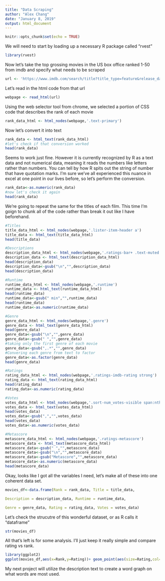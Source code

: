 ```yaml
---
title: "Data Scraping"
author: "Alex Chang"
date: "January 8, 2019"
output: html_document
---
```


```r
knitr::opts_chunk$set(echo = TRUE)
```

We will need to start by loading up a necessary R package called "rvest"
```r
library(rvest)
```
Now let's take the top grossing movies in the US box office ranked 1-50 from imdb and specify what needs to be scraped

```r
url <- 'https://www.imdb.com/search/title?title_type=feature&release_date=2018-01-01,2018-12-31&genres=action&sort=boxoffice_gross_us,desc'
```

Let's read in the html code from that url 
```r
webpage <- read_html(url)
```

Using the web selector tool from chrome, we selected a portion of CSS code that describes the rank of each movie 

```r
rank_data_html <- html_nodes(webpage,'.text-primary')
```

Now let's convert it into text 
```r
rank_data <- html_text(rank_data_html)
#let's check if that conversion worked 
head(rank_data)
```

Seems to work just fine.  However it is currently recognized by R as a text data and not numerical data, meaning it reads the numbers like letters rather than numbers. You can tell by how R spits out the string of number that have quotation marks.  I'm sure we've all experienced this nuance in excel at one point in our lives before, so let's perform the conversion. 

```r
rank_data<-as.numeric(rank_data)
#now let's check it again 
head(rank_data)
```

We're going to repeat the same for the titles of each film.  This time I'm goign to chunk all of the code rather than break it out like I have beforehand.  

```r
#Titles 
title_data_html <- html_nodes(webpage,'.lister-item-header a')
title_data <- html_text(title_data_html)
head(title_data)

#Descriptions 
description_data_html <- html_nodes(webpage,'.ratings-bar+ .text-muted')
description_data <- html_text(description_data_html)
head(description_data)
description_data<-gsub("\n","",description_data)
head(description_data)

#Runtime
runtime_data_html <- html_nodes(webpage,'.runtime')
runtime_data <- html_text(runtime_data_html)
head(runtime_data)
runtime_data<-gsub(" min","",runtime_data)
head(runtime_data)
runtime_data<-as.numeric(runtime_data)

#Genre
genre_data_html <- html_nodes(webpage,'.genre')
genre_data <- html_text(genre_data_html)
head(genre_data)
genre_data<-gsub("\n","",genre_data)
genre_data<-gsub(" ","",genre_data)
#taking only the first genre of each movie
genre_data<-gsub(",.*","",genre_data)
#Convering each genre from text to factor
genre_data<-as.factor(genre_data)
head(genre_data)

#Ratings
rating_data_html <- html_nodes(webpage,'.ratings-imdb-rating strong')
rating_data <- html_text(rating_data_html)
head(rating_data)
rating_data<-as.numeric(rating_data)

#Votes 
votes_data_html <- html_nodes(webpage,'.sort-num_votes-visible span:nth-child(2)')
votes_data <- html_text(votes_data_html)
head(votes_data)
votes_data<-gsub(",","",votes_data)
head(votes_data)
votes_data<-as.numeric(votes_data)

#Metascore
metascore_data_html <- html_nodes(webpage,'.ratings-metascore')
metascore_data <- html_text(metascore_data_html)
metascore_data<-gsub(" ","",metascore_data)
metascore_data<-gsub("\n","",metascore_data)
metascore_data<-gsub("Metascore","",metascore_data)
metascore_data<-as.numeric(metascore_data)
head(metascore_data)
```

Okay, looks like I got all the variables I need, let's make all of these into one coherent data set.  

```r
movies_df<-data.frame(Rank = rank_data, Title = title_data,

Description = description_data, Runtime = runtime_data,

Genre = genre_data, Rating = rating_data, Votes = votes_data)                                                         
```

Let's check the strucutre of this wonderful dataset, or as R calls it "dataframe"

```r
str(movies_df)
```

All that's left is for some analysis.  I'll just keep it really simple and compare rating vs rank.  

```r
library(ggplot2)
ggplot(movies_df,aes(x=Rank,y=Rating))+ geom_point(aes(size=Rating,col=Genre))
```


My next project will utilize the description text to create a word graph on what words are most used.  